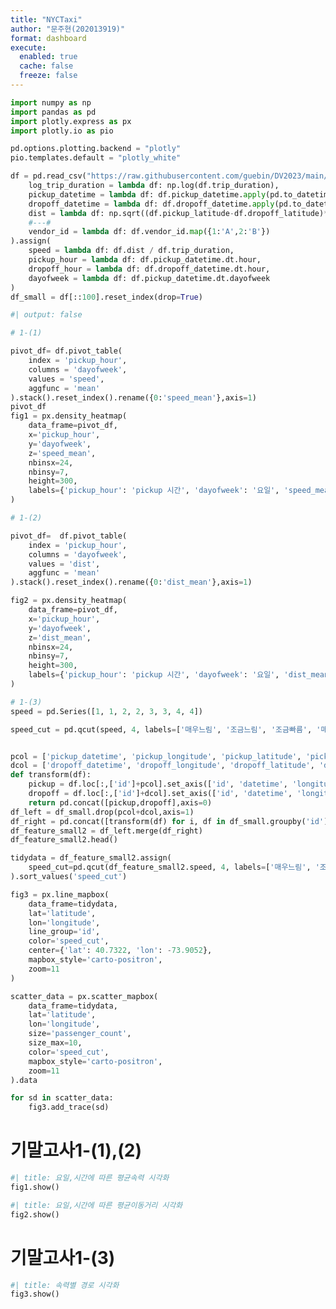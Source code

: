 ```yaml
---
title: "NYCTaxi"
author: "문주현(202013919)"
format: dashboard
execute: 
  enabled: true
  cache: false
  freeze: false
---
```


```python
import numpy as np
import pandas as pd
import plotly.express as px
import plotly.io as pio

pd.options.plotting.backend = "plotly"
pio.templates.default = "plotly_white"
```

```python
df = pd.read_csv("https://raw.githubusercontent.com/guebin/DV2023/main/posts/NYCTaxi.csv").assign(
    log_trip_duration = lambda df: np.log(df.trip_duration),
    pickup_datetime = lambda df: df.pickup_datetime.apply(pd.to_datetime),
    dropoff_datetime = lambda df: df.dropoff_datetime.apply(pd.to_datetime),
    dist = lambda df: np.sqrt((df.pickup_latitude-df.dropoff_latitude)**2 + (df.pickup_longitude-df.dropoff_longitude)**2),
    #---#
    vendor_id = lambda df: df.vendor_id.map({1:'A',2:'B'})
).assign(
    speed = lambda df: df.dist / df.trip_duration,
    pickup_hour = lambda df: df.pickup_datetime.dt.hour,
    dropoff_hour = lambda df: df.dropoff_datetime.dt.hour,
    dayofweek = lambda df: df.pickup_datetime.dt.dayofweek
)
df_small = df[::100].reset_index(drop=True)
```

```python
#| output: false

# 1-(1)

pivot_df= df.pivot_table(
    index = 'pickup_hour',
    columns = 'dayofweek',
    values = 'speed',
    aggfunc = 'mean'
).stack().reset_index().rename({0:'speed_mean'},axis=1)
pivot_df
fig1 = px.density_heatmap(
    data_frame=pivot_df, 
    x='pickup_hour',
    y='dayofweek',
    z='speed_mean',
    nbinsx=24,
    nbinsy=7,
    height=300,
    labels={'pickup_hour': 'pickup 시간', 'dayofweek': '요일', 'speed_mean': '평균속력'}
)

# 1-(2)

pivot_df=  df.pivot_table(
    index = 'pickup_hour',
    columns = 'dayofweek',
    values = 'dist',
    aggfunc = 'mean'
).stack().reset_index().rename({0:'dist_mean'},axis=1)

fig2 = px.density_heatmap(
    data_frame=pivot_df,
    x='pickup_hour',
    y='dayofweek',
    z='dist_mean',
    nbinsx=24,
    nbinsy=7,
    height=300,
    labels={'pickup_hour': 'pickup 시간', 'dayofweek': '요일', 'dist_mean': '평균거리'}
)

# 1-(3)
speed = pd.Series([1, 1, 2, 2, 3, 3, 4, 4])

speed_cut = pd.qcut(speed, 4, labels=['매우느림', '조금느림', '조금빠름', '매우빠름'])


pcol = ['pickup_datetime', 'pickup_longitude', 'pickup_latitude', 'pickup_hour']
dcol = ['dropoff_datetime', 'dropoff_longitude', 'dropoff_latitude', 'dropoff_hour']
def transform(df):
    pickup = df.loc[:,['id']+pcol].set_axis(['id', 'datetime', 'longitude', 'latitude', 'hour'],axis=1).assign(type = 'pickup')
    dropoff = df.loc[:,['id']+dcol].set_axis(['id', 'datetime', 'longitude', 'latitude', 'hour'],axis=1).assign(type = 'dropoff')
    return pd.concat([pickup,dropoff],axis=0)
df_left = df_small.drop(pcol+dcol,axis=1)
df_right = pd.concat([transform(df) for i, df in df_small.groupby('id')]).reset_index(drop=True)
df_feature_small2 = df_left.merge(df_right)
df_feature_small2.head()

tidydata = df_feature_small2.assign(
    speed_cut=pd.qcut(df_feature_small2.speed, 4, labels=['매우느림', '조금느림', '조금빠름', '매우빠름'])
).sort_values('speed_cut')

fig3 = px.line_mapbox(
    data_frame=tidydata,
    lat='latitude',
    lon='longitude',
    line_group='id',
    color='speed_cut',
    center={'lat': 40.7322, 'lon': -73.9052},
    mapbox_style='carto-positron',
    zoom=11
)

scatter_data = px.scatter_mapbox(
    data_frame=tidydata,
    lat='latitude',
    lon='longitude',
    size='passenger_count',
    size_max=10,
    color='speed_cut',
    mapbox_style='carto-positron',
    zoom=11
).data

for sd in scatter_data:
    fig3.add_trace(sd)


```

# 기말고사1-(1),(2)

```python
#| title: 요일,시간에 따른 평균속력 시각화        
fig1.show()
```

```python
#| title: 요일,시간에 따른 평균이동거리 시각화        
fig2.show()
```

# 기말고사1-(3)
```python
#| title: 속력별 경로 시각화  
fig3.show()
```
